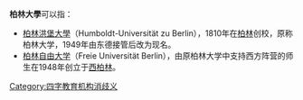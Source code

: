 '''柏林大學'''可以指：

*[[柏林洪堡大學|柏林洪堡大學]]（Humboldt-Universität zu Berlin），1810年在[[柏林|柏林]]创校，原称柏林大学，1949年由东德接管后改为现名。
*[[柏林自由大学|柏林自由大学]]（Freie Universität Berlin），由原柏林大学中支持西方阵营的师生在1948年创立于[[西柏林|西柏林]]。

{{disambig}}
[[Category:四字教育机构消歧义|Category:四字教育机构消歧义]]